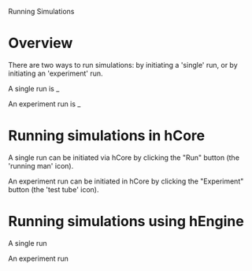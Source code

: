 Running Simulations

# Overview

There are two ways to run simulations: by initiating a 'single' run, or by initiating an 'experiment' run.

A single run is \_

An experiment run is \_

# Running simulations in hCore

A single run can be initiated via hCore by clicking the "Run" button (the 'running man' icon).

An experiment run can be initiated in hCore by clicking the "Experiment" button (the 'test tube' icon).

# Running simulations using hEngine

A single run

An experiment run
